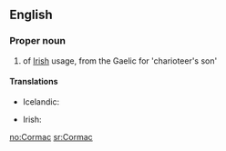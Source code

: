 ==English==

===Proper noun===
{{en-proper noun}}

# {{given name|male|from=Irish}} of [[Irish]] usage, from the Gaelic for 'charioteer's son'

====Translations====
{{trans-top|male given name}}
* Icelandic: {{t+|is|Kormákur}}
{{trans-mid}}
* Irish: {{t-|ga|Cormaic|xs=Irish}}
{{trans-bottom}}

[[no:Cormac]]
[[sr:Cormac]]